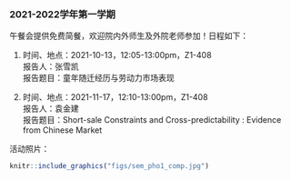 ### 2021-2022学年第一学期
  
午餐会提供免费简餐，欢迎院内外师生及外院老师参加！日程如下：<br>
  
1. 时间、地点：2021-10-13，12:05-13:00pm，Z1-408  
报告人：张雪凯  
报告题目：童年随迁经历与劳动力市场表现  
  
2. 时间、地点：2021-11-17，12:10-13:00pm，Z1-408  
报告人：袁金建  
报告题目：Short-sale Constraints and Cross-predictability : Evidence from Chinese Market   
  
活动照片：<br>
```r
knitr::include_graphics("figs/sem_pho1_comp.jpg")
```
